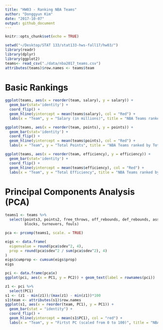 ```yaml
---
title: "HW03 - Ranking NBA Teams"
author: "Donggyun Kim"
date: "2017-10-07"
output: github_document
---
```


```r
knitr::opts_chunk$set(echo = TRUE)
```
```r
setwd("~/Desktop/STAT 133/stat133-hws-fall17/hw03/")
library(readr)
library(dplyr)
library(ggplot2)
teams<- read_csv("./data/nba2017_teams.csv")
attributes(teams)$row.names <- teams$team
```

# Basic Rankings
```r
ggplot(teams, aes(x = reorder(team, salary), y = salary)) +
  geom_bar(stat='identity') +
  coord_flip() +
  geom_hline(yintercept = mean(teams$salary), col = "Red") +
  labs(x = "Team", y = "Salary (in millions)", title = "NBA Teams ranked by Total Salary")
```

```r
ggplot(teams, aes(x = reorder(team, points), y = points)) +
  geom_bar(stat='identity') +
  coord_flip() +
  geom_hline(yintercept = mean(teams$points), col = "Red") +
  labs(x = "Team", y = "Total Points", title = "NBA Teams ranked by Total Points")
```

```r
ggplot(teams, aes(x = reorder(team, efficiency), y = efficiency)) +
  geom_bar(stat='identity') +
  coord_flip() +
  geom_hline(yintercept = mean(teams$efficiency), col = "Red") +
  labs(x = "Team", y = "Total Efficiency", title = "NBA Teams ranked by Total Efficiency")
```

# Principal Components Analysis (PCA)
```r
teams1 <- teams %>%
  select(points3, points2, free_throws, off_rebounds, def_rebounds, assists, steals,
         blocks, turnovers, fouls)

pca <- prcomp(teams1, scale. = TRUE)

eigs <- data.frame(
  eigenvalue = round(pca$sdev^2, 4),
  prop = round(pca$sdev^2 / sum(pca$sdev^2), 4)
)
eigs$cumprop <- cumsum(eigs$prop)
eigs
```

```r
pci <- data.frame(pca$x)
ggplot(pci, aes(x = PC1, y = PC2)) + geom_text(label = rownames(pci))
```

```r
z1 <- pci %>%
  select(PC1)
s1 <- (z1 - min(z1))/(max(z1) - min(z1))*100
s1$team <- attributes(s1)$row.names
ggplot(s1, aes(x = reorder(team, PC1), y = PC1)) +
  geom_bar(stat = "identity") +
  coord_flip() +
  geom_hline(yintercept = mean(s1$PC1), col = "red") +
  labs(x = "Team", y = "Firtst PC (scaled from 0 to 100)", title = "NBA Teams ranked by scaled PC1")
```